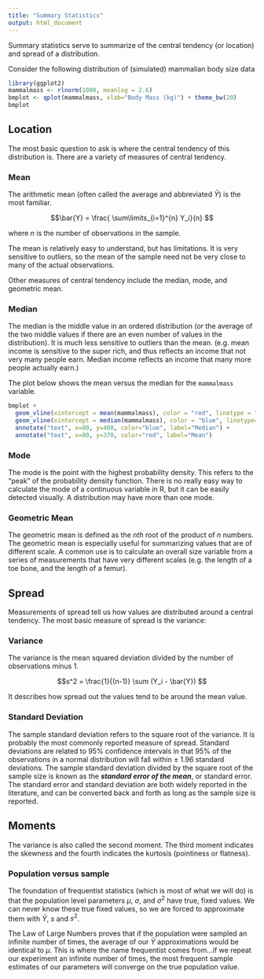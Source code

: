 ```yaml
---
title: "Summary Statistics"
output: html_document
---
```


Summary statistics serve to summarize of the central tendency (or location) and spread of a distribution.

Consider the following distribution of (simulated) mammalian body size data

```r
library(ggplot2)
mammalmass <- rlnorm(1000, meanlog = 2.6)
bmplot <- qplot(mammalmass, xlab="Body Mass (kg)") + theme_bw(20)
bmplot
```

## Location

The most basic question to ask is where the central tendency of this distribution is.  There are a variety of measures of central tendency.  

### Mean

The arithmetic mean (often called the average and abbreviated $\bar{Y}$) is the most familiar. 

$$\bar{Y} = \frac{ \sum\limits_{i=1}^{n} Y_i}{n} $$

where $n$ is the number of observations in the sample. 

The mean is relatively easy to understand, but has limitations.  It is very sensitive to outliers, so the mean of the sample need not be very close to many of the actual observations. 

Other measures of central tendency include the median, mode, and geometric mean.

### Median

The median is the middle value in an ordered distribution (or the average of the two middle values if there are an even number of values in the distribution).  It is much less sensitive to outliers than the mean. (e.g. mean income is sensitive to the super rich, and thus reflects an income that not very many people earn. Median income reflects an income that many more people actually earn.)

The plot below shows the mean versus the median for the `mammalmass` variable. 

```r
bmplot + 
  geom_vline(xintercept = mean(mammalmass), color = "red", linetype = "dashed", size=1.5) + 
  geom_vline(xintercept = median(mammalmass), color = "blue", linetype="dashed", size=1.5) + 
  annotate("text", x=80, y=400, color="blue", label="Median") + 
  annotate("text", x=80, y=370, color="red", label="Mean") 
```

### Mode

The mode is the point with the highest probability density. This refers to the "peak" of the probability density function.  There is no really easy way to calculate the mode of a continuous variable in R, but it can be easily detected visually. A distribution may have more than one mode.   

### Geometric Mean

The geometric mean is defined as the $nth$ root of the product of $n$ numbers. The geometric mean is especially useful for summarizing values that are of different scale.  A common use is to calculate an overall size variable from a series of measurements that have very different scales (e.g. the length of a toe bone, and the length of a femur). 


## Spread

Measurements of spread tell us how values are distributed around a central tendency. The most basic measure of spread is the variance:

### Variance

The variance is the mean squared deviation divided by the number of observations minus 1. 

$$s^2 = \frac{1}{(n-1)} \sum (Y_i - \bar{Y}) $$

It describes how spread out the values tend to be around the mean value. 


### Standard Deviation

The sample standard deviation refers to the square root of the variance.  It is probably the most commonly reported measure of spread.  Standard deviations are related to 95% confidence intervals in that 95% of the observations in a normal distribution will fall within $\pm$ 1.96 standard deviations. The sample standard deviation divided by the square root of the sample size is known as the ***standard error of the mean***, or standard error.  The standard error and standard deviation are both widely reported in the literature, and can be converted back and forth as long as the sample size is reported. 

## Moments

The variance is also called the second moment. The third moment indicates the skewness and the fourth indicates the kurtosis (pointiness or flatness).

### Population versus sample

The foundation of frequentist statistics (which is most of what we will do) is that the population level parameters $\mu$, $\sigma$, and $\sigma^2$ have true, fixed values.  We can never know these true fixed values, so we are forced to approximate them with $\bar{Y}$, $s$ and $s^2$.

The Law of Large Numbers proves that if the population were sampled an infinite number of times, the average of our $\bar{Y}$ approximations would be identical to $\mu$. This is where the name frequentist comes from...if we repeat our experiment an infinite number of times, the most frequent sample estimates of our parameters will converge on the true population value. 
